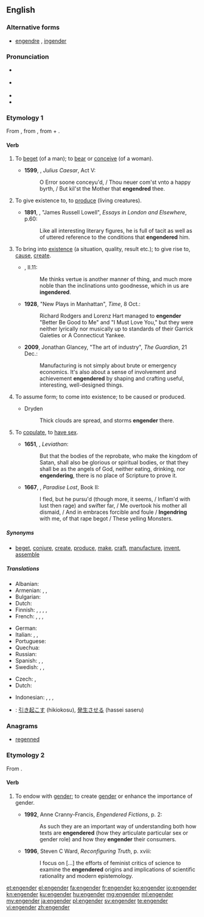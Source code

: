 {{was wotd|2010|February|25}}
==English==

===Alternative forms===
* [[engendre]] {{defdate|14th–16th c.}}, [[ingender]] {{defdate|15th–17th c.}}

===Pronunciation===
* {{a|UK}} {{IPA|/ɪnˈdʒɛn.də/|/ɛnˈdʒɛn.də/|lang=en}}
* {{a|US}} {{IPA|/ɛnˈdʒɛn.dɚ/|/ɪnˈdʒɛn.dɚ/|lang=en}}
* {{rhymes|ɛndə(ɹ)|lang=en}}
* {{audio|en-us-engender.ogg|Audio (US)|lang=en}}

===Etymology 1===
From {{etyl|frm|en}} {{term|engendrer|lang=frm}}, from {{etyl|la|en}} {{m|la|ingenerāre}}, from {{term|in-|lang=la}} + {{m|la|generāre||to generate}}.

====Verb====
{{en-verb}}

# {{context|obsolete|transitive|lang=en}} To [[beget]] (of a man); to [[bear]] or [[conceive]] (of a woman). {{defdate|14th–19th c.}}
#* '''1599''', {{w|William Shakespeare}}, ''Julius Caesar'', Act V:
#*: O Error soone conceyu'd, / Thou neuer com'st vnto a happy byrth, / But kil'st the Mother that '''engendred''' thee.
# {{context|transitive|lang=en}} To give existence to, to [[produce]] (living creatures). {{defdate|from 14th c.}}
#* '''1891''', {{w|Henry James}}, "James Russell Lowell", ''Essays in London and Elsewhere'', p.60:
#*: Like all interesting literary figures, he is full of tacit as well as of uttered reference to the conditions that '''engendered''' him{{nb...}}.
# {{context|transitive|lang=en}} To bring into [[existence]] (a situation, quality, result etc.); to give rise to, [[cause]], [[create]]. {{defdate|from 14th c.}}
#* {{RQ:Flr Mntgn Essays}}, II.11:
#*: Me thinks vertue is another manner of thing, and much more noble than the inclinations unto goodnesse, which in us are '''ingendered'''.
#* '''1928''', "New Plays in Manhattan", ''Time'', 8 Oct.:
#*: Richard Rodgers and Lorenz Hart managed to '''engender''' "Better Be Good to Me" and "I Must Love You," but they were neither lyrically nor musically up to standards of their Garrick Gaieties or A Connecticut Yankee.
#* '''2009''', Jonathan Glancey, "The art of industry", ''The Guardian'', 21 Dec.:
#*: Manufacturing is not simply about brute or emergency economics. It's also about a sense of involvement and achievement '''engendered''' by shaping and crafting useful, interesting, well-designed things.
# {{context|intransitive|lang=en}} To assume form; to come into existence; to be caused or produced.
#* Dryden
#*: Thick clouds are spread, and storms '''engender''' there.
# {{context|obsolete|intransitive|lang=en}} To [[copulate]], to [[have sex]]. {{defdate|15th–19th c.}}
#* '''1651''', {{w|Thomas Hobbes}}, ''Leviathan'':
#*: But that the bodies of the reprobate, who make the kingdom of Satan, shall also be glorious or spiritual bodies, or that they shall be as the angels of God, neither eating, drinking, nor '''engendering'''{{nb...}}, there is no place of Scripture to prove it{{nb...}}.
#* '''1667''', {{w|John Milton}}, ''Paradise Lost'', Book II:
#*: I fled, but he pursu'd (though more, it seems, / Inflam'd with lust then rage) and swifter far, / Me overtook his mother all dismaid, / And in embraces forcible and foule / '''Ingendring''' with me, of that rape begot / These yelling Monsters{{nb...}}.

=====Synonyms=====
* {{sense|to bring into existence}} [[beget]], [[conjure]], [[create]], [[produce]], [[make]], [[craft]], [[manufacture]], [[invent]], [[assemble]]

=====Translations=====
{{trans-top|to bring into existence, cause}}
* Albanian: {{t|sq|krijoj}}
* Armenian: {{t|hy|հարուցել|tr=haruc’el}}, {{t+|hy|առաջացնել|tr=aṙaǰac’nel}}, {{t|hy|ծնել|tr=çnel}}
* Bulgarian: {{t+|bg|пораждам|sc=Cyrl}}
* Dutch: {{t|nl|voortbrengen}}
* Finnish: {{t+|fi|synnyttää}}, {{t+|fi|luoda}}, {{t+|fi|aiheuttaa}}, {{t+|fi|saada aikaan}}, {{t+|fi|tuottaa}}
* French: {{t+|fr|engendrer}}, {{t+|fr|concevoir}}, {{t|fr|donner le jour à}}, {{t+|fr|donner naissance à}}
{{trans-mid}}
* German: {{t+|de|erzeugen}}
* Italian: {{t|it|generare}}, {{t+|it|originare}}, {{t|it|concepire}}
* Portuguese: {{t+|pt|engendrar}}
* Quechua: {{t|qu|churiyay}}
* Russian: {{t+|ru|порождать}}
* Spanish: {{t+|es|engendrar}}, {{t|es|dar a luz}}, {{t+|es|concebir}}
* Swedish: {{t+|sv|framkalla}}, {{t+|sv|skapa}}, {{t+|sv|alstra}}
{{trans-bottom}}

{{checktrans-top}}
* Czech: {{t-check|cs|plodit}}, {{t-check|cs|zplodit}}
* Dutch: {{t-check|nl|voortbrengen}}
{{trans-mid}}
* Indonesian: {{t-check|id|sebab|alt=menyebabkan}}, {{t-check|id|akibat|alt=mengakibatkan}}, {{t-check|id|timbul|alt=menimbulkan}}, {{t-check|id|bawa|alt=membawa}}
* {{ttbc|ja}}: [[引き起こす]] (hikiokosu), [[発生させる]] (hassei saseru)
{{trans-bottom}}

===Anagrams===
* [[regenned#English|regenned]]

===Etymology 2===
From {{prefix|en|gender|lang=en}}.

====Verb====
{{en-verb}}

# {{context|critical theory|lang=en}} To endow with [[gender]]; to create [[gender]] or enhance the importance of gender. {{defdate|from 20th c.}}
#* '''1992''', Anne Cranny-Francis, ''Engendered Fictions'', p. 2:
#*: As such they are an important way of understanding both how texts are '''engendered''' (how they articulate particular sex or gender role) and how they '''engender''' their consumers.
#* '''1996''', Steven C Ward, ''Reconfiguring Truth'', p. xviii:
#*: I focus on [...] the efforts of feminist critics of science to examine the '''engendered''' origins and implications of scientific rationality and modern epistemology.

[[et:engender]]
[[el:engender]]
[[fa:engender]]
[[fr:engender]]
[[ko:engender]]
[[io:engender]]
[[kn:engender]]
[[ku:engender]]
[[hu:engender]]
[[mg:engender]]
[[ml:engender]]
[[my:engender]]
[[ja:engender]]
[[pl:engender]]
[[sv:engender]]
[[te:engender]]
[[vi:engender]]
[[zh:engender]]
